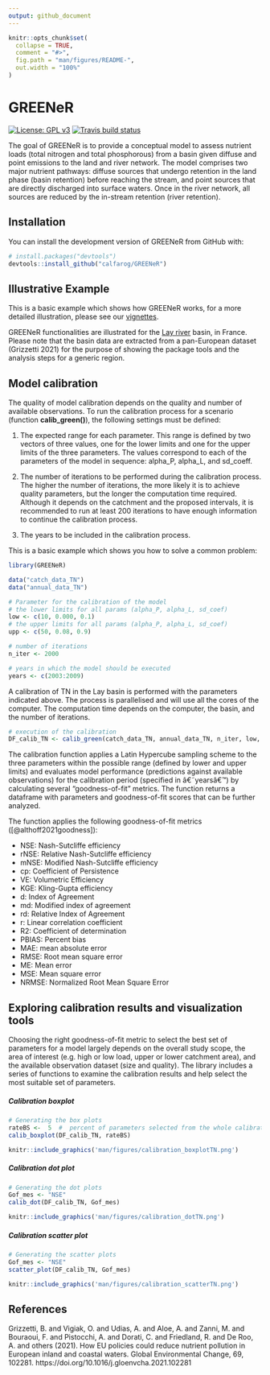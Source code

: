 ```yaml
---
output: github_document
---
```


<!-- README.md is generated from README.Rmd. Please edit that file -->

```r
knitr::opts_chunk$set(
  collapse = TRUE,
  comment = "#>",
  fig.path = "man/figures/README-",
  out.width = "100%"
)
```

# GREENeR

<!-- badges: start -->
[![License: GPL v3](https://img.shields.io/badge/License-GPLv3-blue.svg)](https://www.gnu.org/licenses/gpl-3.0)
[![Travis build status](https://travis-ci.org/calfarog/GREENeR.svg?branch=master)](https://travis-ci.org/calfarog/GREENeR)
<!-- badges: end -->

The goal of GREENeR is to provide a conceptual model to assess nutrient loads (total nitrogen and total phosphorous) from a basin given diffuse and point emissions to the land and river network. The model comprises two major nutrient pathways: diffuse sources that undergo retention in the land phase (basin retention) before reaching the stream, and point sources that are directly discharged into surface waters. Once in the river network, all sources are reduced by the in-stream retention (river retention).

## Installation

You can install the development version of GREENeR from GitHub with:

```r
# install.packages("devtools")
devtools::install_github("calfarog/GREENeR")
```

## Illustrative Example

This is a basic example which shows how GREENeR works, for a more detailed illustration, please see our [vignettes](https://calfarog.github.io/GREENeR/articles/GREENeR.html).

GREENeR functionalities are illustrated for the [Lay river](https://en.wikipedia.org/wiki/Lay_(river)) basin, in France. Please note that the basin data are extracted from a pan-European dataset (Grizzetti 2021) for the purpose of showing the package tools and the analysis steps for a generic region.

## Model calibration
The quality of model calibration depends on the quality and number of available observations. To run the calibration process for a scenario (function **calib_green()**), the following settings must be defined:

1. The expected range for each parameter. This range is defined by two vectors of three values, one for the lower limits and one for the upper limits of the three parameters. The values correspond to each of the parameters of the model in sequence: alpha_P, alpha_L, and sd_coeff.

2. The number of iterations to be performed during the calibration process. The higher the number of iterations, the more likely it is to achieve quality parameters, but the longer the computation time required.  Although it depends on the catchment and the proposed intervals, it is recommended to run at least 200 iterations to have enough information to continue the calibration process.

3. The years to be included in the calibration process.

This is a basic example which shows you how to solve a common problem:

```r
library(GREENeR)

data("catch_data_TN")
data("annual_data_TN")

# Parameter for the calibration of the model
# the lower limits for all params (alpha_P, alpha_L, sd_coef)
low <- c(10, 0.000, 0.1) 
# the upper limits for all params (alpha_P, alpha_L, sd_coef)  
upp <- c(50, 0.08, 0.9)       

# number of iterations
n_iter <- 2000    

# years in which the model should be executed
years <- c(2003:2009)
```

A calibration of TN in the Lay basin is performed with the parameters indicated above. The process is parallelised and will use all the cores of the computer. The computation time depends on the computer, the basin, and the number of iterations.

```r
# execution of the calibration  
DF_calib_TN <- calib_green(catch_data_TN, annual_data_TN, n_iter, low, upp, years)
```

The calibration function applies a Latin Hypercube sampling scheme to the three parameters within the possible range (defined by lower and upper limits) and evaluates model performance (predictions against available observations) for the calibration period (specified in â€˜yearsâ€™) by calculating several "goodness-of-fit" metrics. The function returns a dataframe with parameters and goodness-of-fit scores that can be further analyzed.

The function applies the following goodness-of-fit metrics ([@althoff2021goodness]):

+ NSE: Nash-Sutcliffe efficiency 
+ rNSE: Relative Nash-Sutcliffe efficiency 
+ mNSE: Modified Nash-Sutcliffe efficiency 
+ cp: Coefficient of Persistence 
+ VE: Volumetric Efficiency 
+ KGE: Kling-Gupta efficiency 
+ d: Index of Agreement 
+ md: Modified index of agreement 
+ rd: Relative Index of Agreement 
+ r: Linear correlation coefficient 
+ R2: Coefficient of determination
+ PBIAS: Percent bias 
+ MAE: mean absolute error
+ RMSE: Root mean square error
+ ME:  Mean error 
+ MSE: Mean square error 
+ NRMSE: Normalized Root Mean Square Error

## Exploring calibration results and visualization tools

Choosing the right goodness-of-fit metric to select the best set of parameters for a model largely depends on the overall study scope, the area of interest (e.g. high or low load, upper or lower catchment area), and the available observation dataset (size and quality). The library includes a series of functions to examine the calibration results and help select the most suitable set of parameters.

##### Calibration boxplot

```r
# Generating the box plots  
rateBS <-  5  #  percent of parameters selected from the whole calibration set
calib_boxplot(DF_calib_TN, rateBS)
```

```r
knitr::include_graphics('man/figures/calibration_boxplotTN.png')
```

##### Calibration dot plot

```r
# Generating the dot plots  
Gof_mes <- "NSE"
calib_dot(DF_calib_TN, Gof_mes)
```

```r
knitr::include_graphics('man/figures/calibration_dotTN.png')
```

##### Calibration scatter plot

```r
# Generating the scatter plots  
Gof_mes <- "NSE"
scatter_plot(DF_calib_TN, Gof_mes)
```

```r
knitr::include_graphics('man/figures/calibration_scatterTN.png')
```

## References

Grizzetti, B. and Vigiak, O. and Udias, A. and Aloe, A. and Zanni, M. and Bouraoui, F. and Pistocchi, A. and Dorati, C. and Friedland, R. and De Roo, A. and others (2021). How EU policies could reduce nutrient pollution in European inland and coastal waters. Global Environmental Change, 69, 102281. https://doi.org/10.1016/j.gloenvcha.2021.102281
